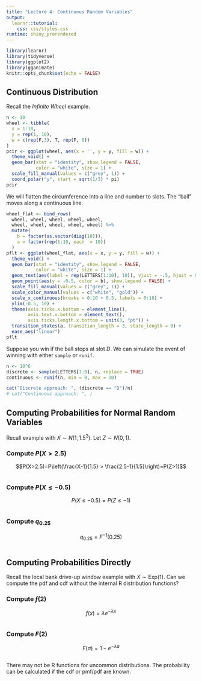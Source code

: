 ```yaml
---
title: "Lecture 4: Continuous Random Variables"
output: 
  learnr::tutorial:
    css: css/styles.css
runtime: shiny_prerendered
---
```


<!-- 
Before running the document, make sure `learnr` package is available. 
If missing, you can install the package with `install.packages('learnr')`.
-->

```r
library(learnr)
library(tidyverse)
library(ggplot2)
library(gganimate)
knitr::opts_chunk$set(echo = FALSE)
```


## Continuous Distribution

Recall the _Infinite Wheel_ example. 

```r
n <- 10
wheel <- tibble(
  x = 1:10,
  y = rep(1, 10),
  w = c(rep(F,3), T, rep(F, 6))
)
pcir <- ggplot(wheel, aes(x = '', y = y, fill = w)) +
  theme_void() +
  geom_bar(stat = "identity", show.legend = FALSE, 
           color = "white", size = 1) +
  scale_fill_manual(values = c("grey", 1)) +
  coord_polar("y", start = sqrt(1/3) * pi)
pcir
```

We will flatten the circumference into a line and number to slots. The "ball" moves along a continuous line.

```r
wheel_flat <- bind_rows(
  wheel, wheel, wheel, wheel, wheel, 
  wheel, wheel, wheel, wheel, wheel) %>%
  mutate(
    b = factor(as.vector(diag(10))),
    a = factor(rep(1:10, each  = 10))
  )
pflt <- ggplot(wheel_flat, aes(x = x, y = y, fill = w)) +
  theme_void() +
  geom_bar(stat = "identity", show.legend = FALSE, 
           color = "white", size = 1) +
  geom_text(aes(label = rep(LETTERS[1:10], 10)), vjust = -.5, hjust = 0.5) + 
  geom_point(aes(y = -0.5, color = b), show.legend = FALSE) +
  scale_fill_manual(values = c("grey", 1)) +
  scale_color_manual(values = c("white", "gold")) +
  scale_x_continuous(breaks = 0:10 + 0.5, labels = 0:10) +
  ylim(-0.5, 10) + 
  theme(axis.ticks.x.bottom = element_line(),
        axis.text.x.bottom = element_text(),
        axis.ticks.length.x.bottom = unit(3, "pt")) +
  transition_states(a, transition_length = 3, state_length = 0) +
  ease_aes("linear")
pflt
```


Suppose you win if the ball stops at slot _D_. We can simulate the event of winning with either `sample` or `runif`.

```r
n <- 10^6
discrete <- sample(LETTERS[1:0], n, replace = TRUE)
continuous <- runif(n, min = 0, max = 10)

cat("Discrete approach: ", (discrete == "D")/n)
# cat("Continuous approach: ", )
```

## Computing Probabilities for Normal Random Variables

Recall example with $X\sim N\left(1, 1.5^2\right)$. Let $Z\sim N(0,1)$.

### Compute $P(X> 2.5)$

$$P(X>2.5)=P\left(\frac{X-1}{1.5} > \frac{2.5-1}{1.5}\right)=P(Z>1)$$

```r

```

### Compute $P(X\le -0.5)$

$$P(X\le -0.5)=P\left(Z\le -1\right)$$

```r

```

### Compute $q_{0.25}$

$$q_{0.25}=F^{-1}(0.25)$$

```r
```


## Computing Probabilities Directly

Recall the local bank drive-up window example with $X\sim \text{Exp}(1)$. Can we compute the pdf and cdf without the internal R distribution functions?

### Compute $f(2)$

$$f(x)=\lambda e^{-\lambda x}$$

```r

```

### Compute $F(2)$

$$F(a) = 1 - e^{-\lambda a}$$

```r

```


There may not be R functions for uncommon distributions. The probability can be calculated if the cdf or pmf/pdf are known. 



